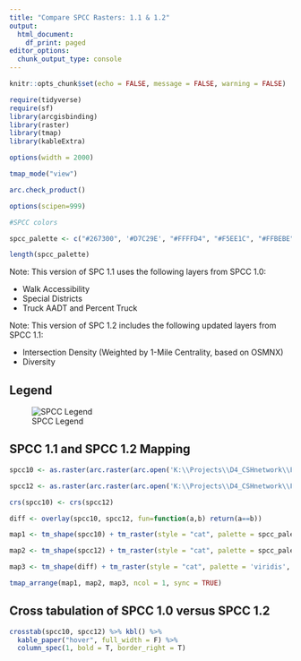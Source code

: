 ```yaml
---
title: "Compare SPCC Rasters: 1.1 & 1.2"
output:
  html_document:
    df_print: paged
editor_options:
  chunk_output_type: console
---
```



```r

knitr::opts_chunk$set(echo = FALSE, message = FALSE, warning = FALSE)

require(tidyverse)
require(sf)
library(arcgisbinding)
library(raster)
library(tmap)
library(kableExtra)

options(width = 2000)

tmap_mode("view")

arc.check_product()

options(scipen=999)
```


```r
#SPCC colors

spcc_palette <- c("#267300", '#D7C29E', "#FFFFD4", "#F5EE1C", "#FFBEBE", "#E60000", "#730000", "#89CD66", "#828282", "#AA66CD", "#004C73", "#00C5FF")

length(spcc_palette)
```


Note: This version of SPC 1.1 uses the following layers from SPCC 1.0:

* Walk Accessibility
* Special Districts
* Truck AADT and Percent Truck

Note: This version of SPC 1.2 includes the following updated layers from SPCC 1.1:

* Intersection Density (Weighted by 1-Mile Centrality, based on OSMNX)
* Diversity

## Legend

![SPCC Legend](K:\\Projects\\D4_CSHnetwork\\Graphics\\legend.PNG)

## SPCC 1.1 and SPCC 1.2 Mapping

```r

spcc10 <- as.raster(arc.raster(arc.open('K:\\Projects\\D4_CSHnetwork\\Features\\LU\\SPCC\\Outputs\\Existing\\PBC\\Version4k.gdb\\DetAnalyticLU_FINAL')))

spcc12 <- as.raster(arc.raster(arc.open('K:\\Projects\\D4_CSHnetwork\\Features\\LU\\SPCC_20\\spcc_v2_10\\outputs\\existing\\Version_2_1_0.gdb\\DetAnalyticLU_FINAL_reclass')))

crs(spcc10) <- crs(spcc12)

diff <- overlay(spcc10, spcc12, fun=function(a,b) return(a==b))

map1 <- tm_shape(spcc10) + tm_raster(style = "cat", palette = spcc_palette, title = "SPCC 1.0") + tm_basemap("Esri.WorldImagery")

map2 <- tm_shape(spcc12) + tm_raster(style = "cat", palette = spcc_palette, title = "SPCC 1.2") + tm_basemap("Esri.WorldImagery")

map3 <- tm_shape(diff) + tm_raster(style = "cat", palette = 'viridis', title = "Difference") + tm_basemap("Esri.WorldImagery")

tmap_arrange(map1, map2, map3, ncol = 1, sync = TRUE)

```

## Cross tabulation of SPCC 1.0 versus SPCC 1.2

```r
crosstab(spcc10, spcc12) %>% kbl() %>% 
  kable_paper("hover", full_width = F) %>% 
  column_spec(1, bold = T, border_right = T)
```


